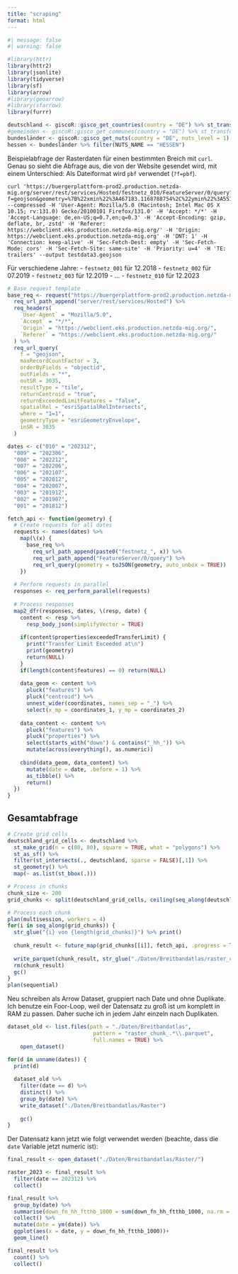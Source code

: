 ```yaml
---
title: "scraping"
format: html
---
```


```r
#| message: false
#| warning: false

#library(httr)
library(httr2)
library(jsonlite)
library(tidyverse)
library(sf)
library(arrow)
#library(geoarrow)
#library(sfarrow)
library(furrr)
```

```r
deutschland <- giscoR::gisco_get_countries(country = "DE") %>% st_transform(3035)
#gemeinden <- giscoR::gisco_get_communes(country = "DE") %>% st_transform(3035)
bundesländer <- giscoR::gisco_get_nuts(country = "DE", nuts_level = 1) %>% st_transform(3035)
hessen <- bundesländer %>% filter(NUTS_NAME == "HESSEN")
```

Beispielabfrage der Rasterdaten für einen bestimmten Breich mit `curl`. Genau so sieht die Abfrage aus, die von der Website gesendet wird, mit einem Unterschied: Als Dateiformat wird `pbf` verwendet (`?f=pbf`).
```
curl 'https://buergerplattform-prod2.production.netzda-mig.org/server/rest/services/Hosted/festnetz_010/FeatureServer/0/query?f=geojson&geometry=%7B%22xmin%22%3A467183.1168788754%2C%22ymin%22%3A5515695.96105688%2C%22xmax%22%3A469629.1017840004%2C%22ymax%22%3A5518141.945962004%7D&maxRecordCountFactor=3&orderByFields=objectid&outFields=*&outSR=25832&quantizationParameters=%7B%22extent%22%3A%7B%22spatialReference%22%3A%7B%22wkid%22%3A25832%7D%2C%22xmin%22%3A467183.1168788754%2C%22ymin%22%3A5515695.96105688%2C%22xmax%22%3A469629.1017840004%2C%22ymax%22%3A5518141.945962004%7D%2C%22mode%22%3A%22view%22%2C%22originPosition%22%3A%22upperLeft%22%2C%22tolerance%22%3A4.77731426782227%7D&resultType=tile&returnCentroid=true&returnExceededLimitFeatures=false&spatialRel=esriSpatialRelIntersects&where=1%3D1&geometryType=esriGeometryEnvelope&inSR=25832' --compressed -H 'User-Agent: Mozilla/5.0 (Macintosh; Intel Mac OS X 10.15; rv:131.0) Gecko/20100101 Firefox/131.0' -H 'Accept: */*' -H 'Accept-Language: de,en-US;q=0.7,en;q=0.3' -H 'Accept-Encoding: gzip, deflate, br, zstd' -H 'Referer: https://webclient.eks.production.netzda-mig.org/' -H 'Origin: https://webclient.eks.production.netzda-mig.org' -H 'DNT: 1' -H 'Connection: keep-alive' -H 'Sec-Fetch-Dest: empty' -H 'Sec-Fetch-Mode: cors' -H 'Sec-Fetch-Site: same-site' -H 'Priority: u=4' -H 'TE: trailers' --output testdata3.geojson
```

Für verschiedene Jahre: 
- `festnetz_001` für 12.2018
- `festnetz_002` für 07.2019
- `festnetz_003` für 12.2019
- ...
- `festnetz_010` für 12.2023

```r
# Base request template
base_req <- request("https://buergerplattform-prod2.production.netzda-mig.org") %>%
  req_url_path_append("server/rest/services/Hosted") %>%
  req_headers(
    `User-Agent` = "Mozilla/5.0",
    `Accept` = "*/*",
    `Origin` = "https://webclient.eks.production.netzda-mig.org/",
    `Referer` = "https://webclient.eks.production.netzda-mig.org/"
  ) %>%
  req_url_query(
    f = "geojson",
    maxRecordCountFactor = 3,
    orderByFields = "objectid",
    outFields = "*",
    outSR = 3035,
    resultType = "tile",
    returnCentroid = "true",
    returnExceededLimitFeatures = "false",
    spatialRel = "esriSpatialRelIntersects",
    where = "1=1",
    geometryType = "esriGeometryEnvelope",
    inSR = 3035
  )

dates <- c("010" = "202312", 
  "009" = "202306", 
  "008" = "202212", 
  "007" = "202206", 
  "006" = "202107", 
  "005" = "202012", 
  "004" = "202007", 
  "003" = "201912", 
  "002" = "201907", 
  "001" = "201812")

fetch_api <- function(geometry) {
  # Create requests for all dates
  requests <- names(dates) %>%
    map(\(x) {
      base_req %>%
        req_url_path_append(paste0("festnetz_", x)) %>%
        req_url_path_append("FeatureServer/0/query") %>%
        req_url_query(geometry = toJSON(geometry, auto_unbox = TRUE))
    })
  
  # Perform requests in parallel
  responses <- req_perform_parallel(requests)
  
  # Process responses
  map2_dfr(responses, dates, \(resp, date) {
    content <- resp %>%
      resp_body_json(simplifyVector = TRUE)
    
    if(content$properties$exceededTransferLimit) {
      print("Transfer Limit Exceeded at\n")
      print(geometry)
      return(NULL)
    }
    if(length(content$features) == 0) return(NULL)
    
    data_geom <- content %>%
      pluck("features") %>%
      pluck("centroid") %>% 
      unnest_wider(coordinates, names_sep = "_") %>%
      select(x_mp = coordinates_1, y_mp = coordinates_2)
    
    data_content <- content %>%
      pluck("features") %>%
      pluck("properties") %>%
      select(starts_with("down") & contains("_hh_")) %>%
      mutate(across(everything(), as.numeric))
    
    cbind(data_geom, data_content) %>%
      mutate(date = date, .before = 1) %>%
      as_tibble() %>%
      return()
  })
}
```

## Gesamtabfrage
```r
# Create grid cells
deutschland_grid_cells <- deutschland %>%
  st_make_grid(n = c(80, 80), square = TRUE, what = "polygons") %>%
  st_as_sf() %>%
  filter(st_intersects(., deutschland, sparse = FALSE)[,1]) %>%
  st_geometry() %>%
  map(~ as.list(st_bbox(.)))

# Process in chunks
chunk_size <- 200
grid_chunks <- split(deutschland_grid_cells, ceiling(seq_along(deutschland_grid_cells)/chunk_size))

# Process each chunk
plan(multisession, workers = 4)
for(i in seq_along(grid_chunks)) {
  str_glue("{i} von {length(grid_chunks)}") %>% print()
  
  chunk_result <- future_map(grid_chunks[[i]], fetch_api, .progress = TRUE) %>% list_rbind()
  
  write_parquet(chunk_result, str_glue("./Daten/Breitbandatlas/raster_chunk_{i}.parquet"))
  rm(chunk_result)
  gc()
}
plan(sequential)
```

Neu schreiben als Arrow Dataset, gruppiert nach Date und ohne Duplikate. Ich benutze ein Foor-Loop, weil der Datensatz zu groß ist um komplett in RAM zu passen. Daher suche ich in jedem Jahr einzeln nach Duplikaten.
```r
dataset_old <- list.files(path = "./Daten/Breitbandatlas", 
                           pattern = "raster_chunk_.*\\.parquet", 
                           full.names = TRUE) %>%
    open_dataset()

for(d in unname(dates)) {
  print(d)
  
  dataset_old %>%
    filter(date == d) %>%
    distinct() %>%
    group_by(date) %>%
    write_dataset("./Daten/Breitbandatlas/Raster")
    
    gc()
}
```

Der Datensatz kann jetzt wie folgt verwendet werden (beachte, dass die `date` Variable jetzt numeric ist):
```r
final_result <- open_dataset("./Daten/Breitbandatlas/Raster/")

raster_2023 <- final_result %>%
  filter(date == 202312) %>%
  collect()

final_result %>%
  group_by(date) %>%
  summarise(down_fn_hh_ftthb_1000 = sum(down_fn_hh_ftthb_1000, na.rm = TRUE)) %>%
  collect() %>%
  mutate(date = ym(date)) %>%
  ggplot(aes(x = date, y = down_fn_hh_ftthb_1000))+
  geom_line()

final_result %>%
  count() %>%
  collect()
```

